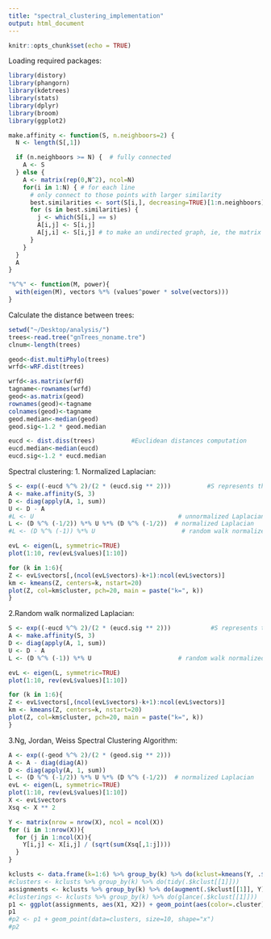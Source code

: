 ```yaml
---
title: "spectral_clustering_implementation"
output: html_document
---
```


```r
knitr::opts_chunk$set(echo = TRUE)
```
Loading required packages:
```r
library(distory)
library(phangorn)
library(kdetrees)
library(stats)
library(dplyr)
library(broom)
library(ggplot2)
```

```r
make.affinity <- function(S, n.neighboors=2) {
  N <- length(S[,1])

  if (n.neighboors >= N) {  # fully connected
    A <- S
  } else {
    A <- matrix(rep(0,N^2), ncol=N)
    for(i in 1:N) { # for each line
      # only connect to those points with larger similarity 
      best.similarities <- sort(S[i,], decreasing=TRUE)[1:n.neighboors]
      for (s in best.similarities) {
        j <- which(S[i,] == s)
        A[i,j] <- S[i,j]
        A[j,i] <- S[i,j] # to make an undirected graph, ie, the matrix becomes symmetric
      }
    }
  }
  A  
}

"%^%" <- function(M, power){
  with(eigen(M), vectors %*% (values^power * solve(vectors)))
}
```


Calculate the distance between trees:
```r
setwd("~/Desktop/analysis/")
trees<-read.tree("gnTrees_noname.tre")
clnum<-length(trees)

geod<-dist.multiPhylo(trees)
wrfd<-wRF.dist(trees)

wrfd<-as.matrix(wrfd)
tagname<-rownames(wrfd)
geod<-as.matrix(geod)
rownames(geod)<-tagname
colnames(geod)<-tagname
geod.median<-median(geod)
geod.sig<-1.2 * geod.median

eucd <- dist.diss(trees)          #Euclidean distances computation
eucd.median<-median(eucd)
eucd.sig<-1.2 * eucd.median
```

Spectral clustering:
1. Normalized Laplacian:
```r
S <- exp((-eucd %^% 2)/(2 * (eucd.sig ** 2)))          #S represents the Similarity matrix
A <- make.affinity(S, 3)
D <- diag(apply(A, 1, sum))
U <- D - A
#L <- U                                        # unnormalized Laplacian
L <- (D %^% (-1/2)) %*% U %*% (D %^% (-1/2))  # normalized Laplacian
#L <- (D %^% (-1)) %*% U                        # random walk normalized Laplacian / generalized Laplacian

evL <- eigen(L, symmetric=TRUE)
plot(1:10, rev(evL$values)[1:10])

for (k in 1:6){
Z <- evL$vectors[,(ncol(evL$vectors)-k+1):ncol(evL$vectors)]
km <- kmeans(Z, centers=k, nstart=20)
plot(Z, col=km$cluster, pch=20, main = paste("k=", k))
}
```

2.Random walk normalized Laplacian:
```r
S <- exp((-eucd %^% 2)/(2 * (eucd.sig ** 2)))           #S represents the Similarity matrix
A <- make.affinity(S, 3)
D <- diag(apply(A, 1, sum))
U <- D - A
L <- (D %^% (-1)) %*% U                        # random walk normalized Laplacian / generalized Laplacian

evL <- eigen(L, symmetric=TRUE)
plot(1:10, rev(evL$values)[1:10])

for (k in 1:6){
Z <- evL$vectors[,(ncol(evL$vectors)-k+1):ncol(evL$vectors)]
km <- kmeans(Z, centers=k, nstart=20)
plot(Z, col=km$cluster, pch=20, main = paste("k=", k))
}
```

3.Ng, Jordan, Weiss Spectral Clustering Algorithm:
```r
A <- exp((-geod %^% 2)/(2 * (geod.sig ** 2)))
A <- A - diag(diag(A))
D <- diag(apply(A, 1, sum))
L <- (D %^% (-1/2)) %*% U %*% (D %^% (-1/2))  # normalized Laplacian
evL <- eigen(L, symmetric=TRUE)
plot(1:10, rev(evL$values)[1:10])
X <- evL$vectors
Xsq <- X ** 2

Y <- matrix(nrow = nrow(X), ncol = ncol(X))
for (i in 1:nrow(X)){
  for (j in 1:ncol(X)){
    Y[i,j] <- X[i,j] / (sqrt(sum(Xsq[,1:j])))
  }
}

kclusts <- data.frame(k=1:6) %>% group_by(k) %>% do(kclust=kmeans(Y, .$k))
#clusters <- kclusts %>% group_by(k) %>% do(tidy(.$kclust[[1]]))
assignments <- kclusts %>% group_by(k) %>% do(augment(.$kclust[[1]], Y))
#clusterings <- kclusts %>% group_by(k) %>% do(glance(.$kclust[[1]]))
p1 <- ggplot(assignments, aes(X1, X2)) + geom_point(aes(color=.cluster)) + facet_wrap(~ k)
p1
#p2 <- p1 + geom_point(data=clusters, size=10, shape="x")
#p2
```
